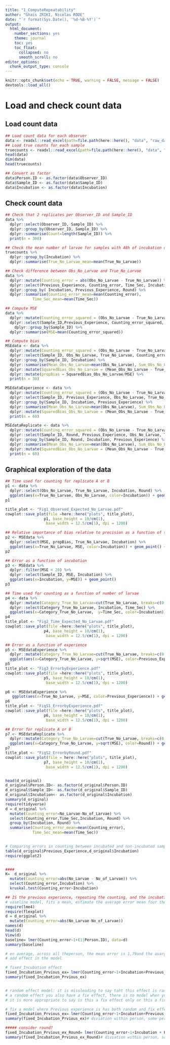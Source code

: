 ```yaml
---
title: "1_ComputeRepeatability"
author: "Ghais ZRIKI, Nicolas RODE"
date: "`r format(Sys.Date(), '%d-%B-%Y')`"
output: 
  html_document: 
    number_sections: yes
    theme: journal
    toc: yes
    toc_float:
      collapsed: no
      smooth_scroll: no
editor_options: 
  chunk_output_type: console
---
```


```r
knitr::opts_chunk$set(echo = TRUE, warning = FALSE, message = FALSE)
devtools::load_all()
```

# Load and check count data
## Load count data 
```r
## Load count data for each observer
data <- readxl::read_excel(path=file.path(here::here(), "data", "raw_data", "DS_Counting_trials.xlsx"), sheet = "ObserverCountData")
## Load true counts for each sample
truecounts <- readxl::read_excel(path=file.path(here::here(), "data", "raw_data", "DS_Counting_trials.xlsx"), sheet = "TrueCounts")
head(data)
dim(data)
head(truecounts)

## Convert as factor
data$Person.ID <- as.factor(data$Observer_ID)
data$Sample_ID <- as.factor(data$Sample_ID)
data$Incubation <- as.factor(data$Incubation)

```
## Check count data 
```r
## Check that 2 replicates per Observer_ID and Sample_ID
data %>%
  dplyr::select(Observer_ID, Sample_ID) %>% 
  dplyr::group_by(Observer_ID, Sample_ID) %>%
  dplyr::summarise(Count=length(Sample_ID)) %>%
  print(n = 300)

## Check the mean number of larvae for samples with 48h of incubation or not
truecounts %>%
  dplyr::group_by(Incubation) %>%
  dplyr::summarise(True_No_Larvae_mean=mean(True_No_Larvae))

## Check difference between Obs_No_Larvae and True_No_Larvae
data %>%
  dplyr::mutate(Counting_error = abs(Obs_No_Larvae - True_No_Larvae)) %>% 
  dplyr::select(Previous_Experience, Counting_error, Time_Sec, Incubation, Round) %>% 
  dplyr::group_by( Incubation, Previous_Experience, Round) %>%
  dplyr::summarise(Counting_error_mean=mean(Counting_error),
            Time_Sec_mean=mean(Time_Sec))

## Compute MSE
data %>%
  dplyr::mutate(Counting_error_squared = (Obs_No_Larvae - True_No_Larvae)^2) %>%
  dplyr::select(Sample_ID,Previous_Experience, Counting_error_squared, Incubation, Round) %>% 
    dplyr::group_by(Sample_ID) %>%
  dplyr::summarise(MSE=mean(Counting_error_squared))

## Compute bias
MSEdata <- data %>%
  dplyr::mutate(Counting_error_squared = (Obs_No_Larvae - True_No_Larvae)^2) %>%
  dplyr::select(Sample_ID, Obs_No_Larvae, True_No_Larvae, Counting_error_squared, Incubation) %>% 
  dplyr::group_by(Sample_ID, Incubation) %>%
  dplyr::summarise(Mean_Obs_No_Larvae=mean(Obs_No_Larvae), Sum_Obs_No_Larvae=sum(Obs_No_Larvae), True_No_Larvae=mean(True_No_Larvae), Sum_Counting_error_squared=sum(Counting_error_squared), N=length(Counting_error_squared), Var_Obs_No_Larvae=var(Obs_No_Larvae)) %>%
  dplyr::mutate(SquaredBias_Obs_No_Larvae = (Mean_Obs_No_Larvae - True_No_Larvae)^2, Var_Obs_No_Larvae = Var_Obs_No_Larvae*(N-1)/N, MSE = Sum_Counting_error_squared/N)%>%
  dplyr::mutate(propBias = SquaredBias_Obs_No_Larvae/MSE) %>%
  print(n = 30)

MSEdataExperience <- data %>%
  dplyr::mutate(Counting_error_squared = (Obs_No_Larvae - True_No_Larvae)^2) %>%
  dplyr::select(Sample_ID, Previous_Experience, Obs_No_Larvae, True_No_Larvae, Counting_error_squared, Incubation) %>% 
  dplyr::group_by(Sample_ID, Incubation, Previous_Experience) %>%
  dplyr::summarise(Mean_Obs_No_Larvae=mean(Obs_No_Larvae), Sum_Obs_No_Larvae=sum(Obs_No_Larvae), True_No_Larvae=mean(True_No_Larvae), Sum_Counting_error_squared=sum(Counting_error_squared), N=length(Counting_error_squared), Var_Obs_No_Larvae=var(Obs_No_Larvae)) %>%
  dplyr::mutate(SquaredBias_Obs_No_Larvae = (Mean_Obs_No_Larvae - True_No_Larvae)^2, Var_Obs_No_Larvae = Var_Obs_No_Larvae*(N-1)/N, MSE = Sum_Counting_error_squared/N)%>%
  print(n = 60)

MSEdataReplicate <- data %>%
  dplyr::mutate(Counting_error_squared = (Obs_No_Larvae - True_No_Larvae)^2) %>%
  dplyr::select(Sample_ID, Round, Previous_Experience, Obs_No_Larvae, True_No_Larvae, Counting_error_squared, Incubation) %>% 
  dplyr::group_by(Sample_ID, Round, Incubation, Previous_Experience) %>%
  dplyr::summarise(Mean_Obs_No_Larvae=mean(Obs_No_Larvae), Sum_Obs_No_Larvae=sum(Obs_No_Larvae), True_No_Larvae=mean(True_No_Larvae), Sum_Counting_error_squared=sum(Counting_error_squared), N=length(Counting_error_squared), Var_Obs_No_Larvae=var(Obs_No_Larvae)) %>%
  dplyr::mutate(SquaredBias_Obs_No_Larvae = (Mean_Obs_No_Larvae - True_No_Larvae)^2, Var_Obs_No_Larvae = Var_Obs_No_Larvae*(N-1)/N, MSE = Sum_Counting_error_squared/N)%>%
  print(n = 60)
```
## Graphical exploration of the data
```r
## Time used for counting for replicate A or B
p1 <- data %>%
  dplyr::select(Obs_No_Larvae, True_No_Larvae, Incubation, Round) %>%
  ggplot(aes(x=True_No_Larvae, Obs_No_Larvae, color=Incubation)) + geom_point() + xlim(0, 35) + ylim(0, 35) + geom_abline(intercept = 0, slope = 1)+ xlab("True number of larvae") + ylab("Observed number of larvae")
p1

title_plot <- "Fig1_Observed_Expected_No_Larvae.pdf"
cowplot::save_plot(file =here::here("plots", title_plot),
                 p1, base_height = 10/cm(1),
                  base_width = 12.5/cm(1), dpi = 1200)

## Relative importance of bias relative to precision as a function of the number of larvae
p2 <- MSEdata %>%
  dplyr::select(MSE, propBias, True_No_Larvae, Incubation) %>%
  ggplot(aes(x=True_No_Larvae, MSE, color=Incubation)) + geom_point() + xlab("True number of larvae") + ylab("Mean Square Counting Error")
p2

## Error as a function of incubation
p3 <- MSEdata %>%
  dplyr::filter(MSE < 20) %>%
  dplyr::select(Sample_ID, MSE, Incubation) %>%
  ggplot(aes(x=Incubation, y=MSE)) + geom_point()
p3

## Time used for counting as a function of number of larvae
p4 <- data %>%
  dplyr::mutate(Category_True_No_Larvae=cut(True_No_Larvae, breaks=c(0, 5, 10, 15, Inf), labels=c("0-5","5-10","10-15","+15"), right = FALSE)) %>%
  dplyr::select(Category_True_No_Larvae, Incubation, Time_Sec) %>%
  ggplot(aes(x=Category_True_No_Larvae,  y=Time_Sec, color=Incubation)) + geom_boxplot() + xlab("True number of larvae") + ylab("Time used for counting (sec.)")
p4
title_plot <- "Fig2_Time_Expected_No_Larvae.pdf"
cowplot::save_plot(file =here::here("plots", title_plot),
                 p4, base_height = 10/cm(1),
                  base_width = 12.5/cm(1), dpi = 1200)

## Error as a function of experience
p5 <- MSEdataExperience %>%
  dplyr::mutate(Category_True_No_Larvae=cut(True_No_Larvae, breaks=c(0, 10, Inf), labels=c("0-10","+10"), right = FALSE)) %>%
  ggplot(aes(x=Category_True_No_Larvae, y=sqrt(MSE), color=Previous_Experience)) + geom_boxplot() + xlab("Experience") + ylab("sqrt(Mean Square Counting Error)")
p5
title_plot <- "Fig3_ErrorbyExperience.pdf"
cowplot::save_plot(file =here::here("plots", title_plot),
                 p5, base_height = 10/cm(1),
                  base_width = 12.5/cm(1), dpi = 1200)

p6 <- MSEdataExperience %>%
   ggplot(aes(x=True_No_Larvae, y=MSE, color=Previous_Experience)) + geom_point() + xlab("True number of larvae") + ylab("Mean Square Counting Error")
p6
title_plot <- "FigS1_ErrorbyExperience.pdf"
cowplot::save_plot(file =here::here("plots", title_plot),
                 p6, base_height = 10/cm(1),
                  base_width = 12.5/cm(1), dpi = 1200)

## Error for replicate A or B
p7 <- MSEdataReplicate %>%
  dplyr::mutate(Category_True_No_Larvae=cut(True_No_Larvae, breaks=c(0, 5, 10, 15, Inf), labels=c("0-5","5-10","10-15","+15"), right = FALSE)) %>%
  ggplot(aes(x=Category_True_No_Larvae, y=sqrt(MSE), color=Round)) + geom_boxplot() + xlab("Number of larvae") + ylab("sqrt(Mean Square Counting Error)")
p7
title_plot <- "FigS2_ErrorbyRound.pdf"
cowplot::save_plot(file = here::here("plots", title_plot),
                 p7, base_height = 10/cm(1),
                  base_width = 12.5/cm(1), dpi = 1200)


```

```r


```
```r
head(d_original)
d_original$Person.ID<- as.factor(d_original$Person.ID)
d_original$Sample_ID<- as.factor(d_original$Sample_ID)
d_original$Incubation<- as.factor(d_original$Incubation)
summary(d_original)
require(tidyverse)
d = d_original %>%
  mutate(Counting_error=No_Larvae-No_of_Larvae) %>% 
  select(Counting_error,Time_Sec,Incubation, Round) %>% 
  group_by(Incubation, Round) %>%
  summarise(Counting_error_mean=mean(Counting_error),
            Time_Sec_mean=mean(Time_Sec))
 

# Comparing errors in counting between incubated and non-incubated samples
table(d_original$Previous_Experience,d_original$Incubation)
require(ggplot2)


####
K=  d_original %>%
  mutate(Counting_error=abs(No_Larvae - No_of_Larvae)) %>% 
  select(Counting_error,Incubation) %>%
  kruskal.test(Counting_error~Incubation)

## IS the previous experience, repeating the counting, and the incubation of the sample influence the time nedded for the counting and errors in counting? 
# vaseline model, fits a mean, estimate the average error mean four the entire group but also individually 
require(lme4)
require(flexplot)
d = d_original %>%
  mutate(Counting_error=abs(No_Larvae-No_of_Larvae)) 
names(d)
head(d)
View(d)
baseline= lmer(Counting_error~1+(1|Person.ID), data=d)
summary(baseline)

# en average, across all theperson, the mean error is 1,79and the avarga from they will deviate by 3.80
# add effect in the model 

# fixed_Incubation effect 
fixed_Incubation_Prvious_ex= lmer(Counting_error~1+Incubation+Previous_Experience+(1|Person.ID), data=d)
summary(fixed_Incubation_Prvious_ex)


# random effect model: it is missleading to say taht this effect is random or fix, any time you have
# a random effect you also have a fix effect, there is no model when you have only random effect and no fix effect, 
# it is more appropriate to say is this a fix effect only or this a fix/random effect 

# fix a model where Previous experience is has both random and fix effect 
fixed_Incubation_Prvious_ex= lmer(Counting_error~1+Incubation+Previous_Experience+(1+ Previous_Experience|Person.ID), data=d)# ther is an average previous_ex effect on darkness,but there is also 
summary(fixed_Incubation_Prvious_ex)# diviation within person, some person may have a stronger relationship between previous_ex and error making than others

##### consider round? 
fixed_Incubation_Prvious_ex_Round= lmer(Counting_error~1+Incubation + Previous_Experience + Round +(1+ Previous_Experience|Person.ID), data=d)# ther is an average previous_ex effect on darkness,but there is also 
summary(fixed_Incubation_Prvious_ex_Round)# diviation within person, some person may have a stronger relationship between previous_ex and error making than others
```
